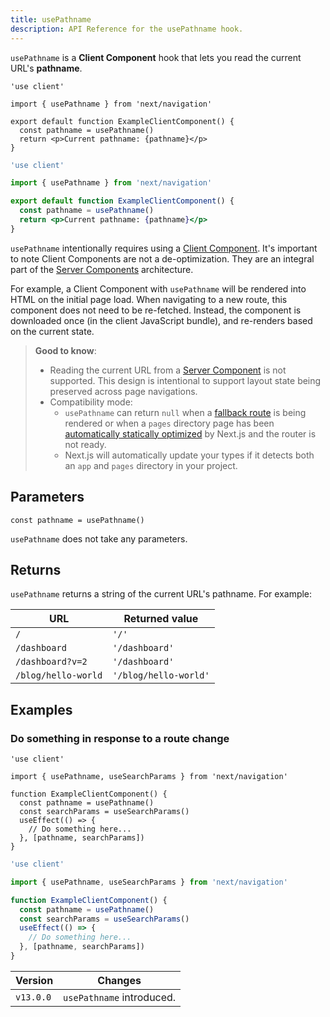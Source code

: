 ```yaml
---
title: usePathname
description: API Reference for the usePathname hook.
---
```


`usePathname` is a **Client Component** hook that lets you read the current URL's **pathname**.

```tsx filename="app/example-client-component.tsx" switcher
'use client'

import { usePathname } from 'next/navigation'

export default function ExampleClientComponent() {
  const pathname = usePathname()
  return <p>Current pathname: {pathname}</p>
}
```

```jsx filename="app/example-client-component.js" switcher
'use client'

import { usePathname } from 'next/navigation'

export default function ExampleClientComponent() {
  const pathname = usePathname()
  return <p>Current pathname: {pathname}</p>
}
```

`usePathname` intentionally requires using a [Client Component](/docs/content/app/building-your-application/rendering/client-components). It's important to note Client Components are not a de-optimization. They are an integral part of the [Server Components](/docs/content/app/building-your-application/rendering/server-components) architecture.

For example, a Client Component with `usePathname` will be rendered into HTML on the initial page load. When navigating to a new route, this component does not need to be re-fetched. Instead, the component is downloaded once (in the client JavaScript bundle), and re-renders based on the current state.

> **Good to know**:
>
> - Reading the current URL from a [Server Component](/docs/content/app/building-your-application/rendering/server-components) is not supported. This design is intentional to support layout state being preserved across page navigations.
> - Compatibility mode:
>   - `usePathname` can return `null` when a [fallback route](/docs/content/pages/api-reference/functions/get-static-paths#fallback-true) is being rendered or when a `pages` directory page has been [automatically statically optimized](/docs/content/pages/building-your-application/rendering/automatic-static-optimization) by Next.js and the router is not ready.
>   - Next.js will automatically update your types if it detects both an `app` and `pages` directory in your project.

## Parameters

```tsx
const pathname = usePathname()
```

`usePathname` does not take any parameters.

## Returns

`usePathname` returns a string of the current URL's pathname. For example:

| URL                 | Returned value        |
| ------------------- | --------------------- |
| `/`                 | `'/'`                 |
| `/dashboard`        | `'/dashboard'`        |
| `/dashboard?v=2`    | `'/dashboard'`        |
| `/blog/hello-world` | `'/blog/hello-world'` |

## Examples

### Do something in response to a route change

```tsx filename="app/example-client-component.tsx" switcher
'use client'

import { usePathname, useSearchParams } from 'next/navigation'

function ExampleClientComponent() {
  const pathname = usePathname()
  const searchParams = useSearchParams()
  useEffect(() => {
    // Do something here...
  }, [pathname, searchParams])
}
```

```jsx filename="app/example-client-component.js" switcher
'use client'

import { usePathname, useSearchParams } from 'next/navigation'

function ExampleClientComponent() {
  const pathname = usePathname()
  const searchParams = useSearchParams()
  useEffect(() => {
    // Do something here...
  }, [pathname, searchParams])
}
```

| Version   | Changes                   |
| --------- | ------------------------- |
| `v13.0.0` | `usePathname` introduced. |
